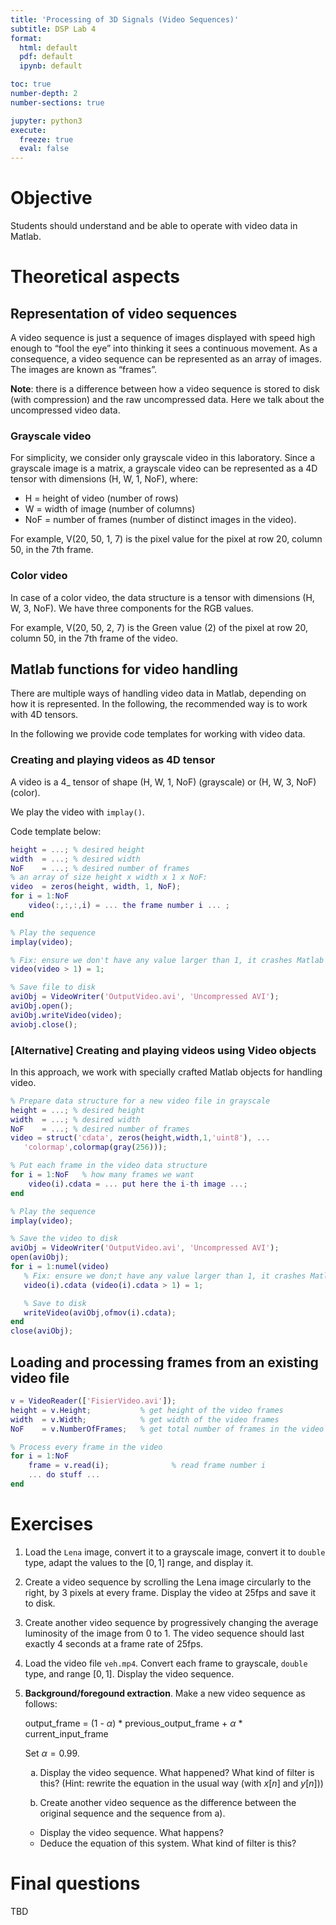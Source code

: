 ```yaml
---
title: 'Processing of 3D Signals (Video Sequences)'
subtitle: DSP Lab 4
format:
  html: default
  pdf: default
  ipynb: default

toc: true
number-depth: 2
number-sections: true

jupyter: python3
execute:
  freeze: true
  eval: false
---
```




# Objective

Students should understand and be able to operate with video data in Matlab.

# Theoretical aspects

## Representation of video sequences

A video sequence is just a sequence of images displayed with speed high enough to "fool the eye" into thinking it sees a continuous movement.
As a consequence, a video sequence can be represented as an array of images. The images are known as "frames".

**Note**: there is a difference between how a video sequence is stored to disk (with compression) and the raw uncompressed data. Here we talk about the uncompressed video data.

### Grayscale video

For simplicity, we consider only grayscale video in this laboratory. Since a grayscale image is a matrix, a grayscale video can be represented as a 4D tensor with dimensions (H, W, 1, NoF), where:

- H = height of video (number of rows)
- W = width of image (number of columns)
- NoF = number of frames (number of distinct images in the video).

For example, V(20, 50, 1, 7) is the pixel value for the pixel at row 20, column 50, in the 7th frame.

### Color video

In case of a color video, the data structure is a tensor with dimensions (H, W, 3, NoF). We have three components for the RGB values.

For example, V(20, 50, 2, 7) is the Green value (2) of the pixel at row 20, column 50, in the 7th frame of the video.

## Matlab functions for video handling

There are multiple ways of handling video data in Matlab, depending on how it is represented. In the following, the recommended way is to work with 4D tensors.

In the following we provide code templates for working with video data.

### Creating and playing videos as 4D tensor

A video is a 4_ tensor of shape (H, W, 1, NoF) (grayscale) or (H, W, 3, NoF) (color).

We play the video with `implay()`.

Code template below:


```matlab
height = ...; % desired height
width  = ...; % desired width
NoF    = ...; % desired number of frames
% an array of size height x width x 1 x NoF:
video  = zeros(height, width, 1, NoF);
for i = 1:NoF
    video(:,:,:,i) = ... the frame number i ... ;
end

% Play the sequence
implay(video);

% Fix: ensure we don't have any value larger than 1, it crashes Matlab
video(video > 1) = 1;

% Save file to disk
aviObj = VideoWriter('OutputVideo.avi', 'Uncompressed AVI');
aviObj.open();
aviObj.writeVideo(video);
aviobj.close();
```

### \[Alternative\] Creating and playing videos using Video objects
In this approach, we work with specially crafted Matlab objects for handling video.

```matlab
% Prepare data structure for a new video file in grayscale
height = ...; % desired height
width  = ...; % desired width
NoF    = ...; % desired number of frames
video = struct('cdata', zeros(height,width,1,'uint8'), ...
   'colormap',colormap(gray(256)));

% Put each frame in the video data structure
for i = 1:NoF   % how many frames we want
    video(i).cdata = ... put here the i-th image ...;
end

% Play the sequence
implay(video);

% Save the video to disk
aviObj = VideoWriter('OutputVideo.avi', 'Uncompressed AVI');
open(aviObj);
for i = 1:numel(video)
   % Fix: ensure we don;t have any value larger than 1, it crashes Matlab
   video(i).cdata (video(i).cdata > 1) = 1;

   % Save to disk
   writeVideo(aviObj,ofmov(i).cdata);
end
close(aviObj);
```

## Loading and processing frames from an existing video file

```matlab
v = VideoReader(['FisierVideo.avi']);
height = v.Height;           % get height of the video frames
width  = v.Width;            % get width of the video frames
NoF    = v.NumberOfFrames;   % get total number of frames in the video

% Process every frame in the video
for i = 1:NoF
    frame = v.read(i);              % read frame number i
    ... do stuff ...
end
```

# Exercises

1. Load the `Lena` image, convert it to a grayscale image, convert it to `double` type, adapt the values to the $[0,1]$ range, and display it.

2. Create a video sequence by scrolling the Lena image circularly to the right, by $3$ pixels at every frame. Display the video at 25fps and save it to disk.

3. Create another video sequence by progressively changing the average luminosity of the image from 0 to 1. The video sequence should last exactly 4 seconds at a frame rate of 25fps.

4. Load the video file `veh.mp4`. Convert each frame to grayscale, `double` type, and range $[0,1]$. Display the video sequence.

5. **Background/foregound extraction**.
    Make a new video sequence as follows:

    output_frame = (1 - $\alpha$) * previous_output_frame + $\alpha$ * current_input_frame

    Set $\alpha = 0.99$.

    a. Display the video sequence. What happened? What kind of filter is this?   (Hint: rewrite the equation in the usual way (with $x[n]$ and $y[n]$))

    b. Create another video sequence as the difference between the original sequence and the sequence from a).
      - Display the video sequence. What happens?
      - Deduce the equation of this system. What kind of filter is this?

# Final questions

TBD

